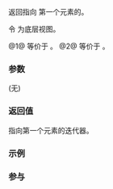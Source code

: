 {{cpp/ranges/adjacent_view/title|begin}}
{{cpp/ranges/adjacent_view/navbar}}

{{dcl begin}}
{{dcl|num=1|since=c++23|1=
constexpr auto begin() requires (!__SimpleView&lt;V&gt;);
}}
{{dcl|num=2|since=c++23|1=
constexpr auto begin() const requires ranges::range&lt;const V&gt;;
}}
{{dcl end}}

返回指向 {{rlpt|/|adjacent_view}} 第一个元素的{{rlp|iterator|迭代器}}。

令 {{rlpi|/#数据成员|base_}} 为底层视图。

@1@ 等价于 {{c|1=return /*iterator*/&lt;false&gt;(ranges::begin(base_), ranges::end(base_));}}。
@2@ 等价于 {{c|1=return /*iterator*/&lt;true&gt;(ranges::begin(base_), ranges::end(base_));}}。

===参数===
(无)

===返回值===
指向第一个元素的迭代器。

===示例===
{{example
|code=
#include &lt;ranges&gt;
#include &lt;tuple&gt;
#include &lt;type_traits&gt;

int main()
{
    constexpr static auto v = {'A', 'B', 'C', 'D', 'E'};
  
    constexpr auto view = std::views::adjacent&lt;3&gt;(v);

    constexpr auto tuple = *view.begin();

    static_assert
    (
        std::is_same_v
        &lt;
            decltype(tuple),
            const std::tuple&lt;char const&amp;, char const&amp;, char const&amp;&gt;
        &gt;
    );

    static_assert
    (
        std::get&lt;0&gt;(tuple) == 'A' &amp;&amp;
        std::get&lt;1&gt;(tuple) == 'B' &amp;&amp;
        std::get&lt;2&gt;(tuple) == 'C'
    );
}
}}

===参与===
{{dsc begin}}
{{dsc inc|cpp/ranges/adaptor/dsc end|adjacent_view}}
{{dsc inc|cpp/ranges/dsc begin}}
{{dsc end}}

{{langlinks|en|es|ja|ru}}